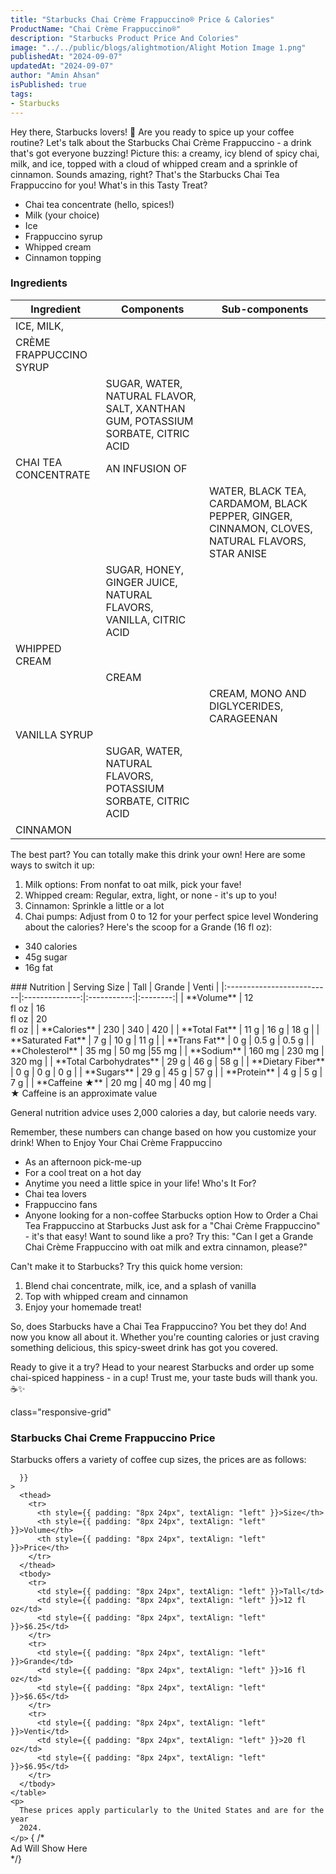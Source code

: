 ```yaml
---
title: "Starbucks Chai Crème Frappuccino® Price & Calories"
ProductName: "Chai Crème Frappuccino®" 
description: "Starbucks Product Price And Colories"
image: "../../public/blogs/alightmotion/Alight Motion Image 1.png"
publishedAt: "2024-09-07"
updatedAt: "2024-09-07"
author: "Amin Ahsan"
isPublished: true
tags:
- Starbucks 
---
```


Hey there, Starbucks lovers! 👋 Are you ready to spice up your coffee routine? Let's talk about the Starbucks Chai Crème Frappuccino - a drink that's got everyone buzzing!
Picture this: a creamy, icy blend of spicy chai, milk, and ice, topped with a cloud of whipped cream and a sprinkle of cinnamon. Sounds amazing, right? That's the Starbucks Chai Tea Frappuccino for you!
What's in this Tasty Treat?
- Chai tea concentrate (hello, spices!)
- Milk (your choice)
- Ice
- Frappuccino syrup
- Whipped cream
- Cinnamon topping
### Ingredients
| Ingredient      | Components        | Sub-components                          |
|-----------------|-------------------|-----------------------------------------|
|ICE, MILK,       |                   |                                         |
|CRÈME FRAPPUCCINO SYRUP|                   |                                         |
|                 | SUGAR, WATER, NATURAL FLAVOR, SALT, XANTHAN GUM, POTASSIUM SORBATE, CITRIC ACID|                                         |
| CHAI TEA CONCENTRATE  |AN INFUSION OF    |                                         |
|                 |                   | WATER, BLACK TEA, CARDAMOM, BLACK PEPPER, GINGER, CINNAMON, CLOVES, NATURAL FLAVORS, STAR ANISE|
|                 | SUGAR, HONEY, GINGER JUICE, NATURAL FLAVORS, VANILLA, CITRIC ACID|                                         |
|WHIPPED CREAM    |                   |                                         |
|                  | CREAM            |                                         |
|                  |                   | CREAM, MONO AND DIGLYCERIDES, CARAGEENAN|
| VANILLA SYRUP    |                   |                                         |
|                  | SUGAR, WATER, NATURAL FLAVORS, POTASSIUM SORBATE, CITRIC ACID|                                         |
|CINNAMON  |                   |                                         |
  
The best part? You can totally make this drink your own! Here are some ways to switch it up:
1. Milk options: From nonfat to oat milk, pick your fave!
2. Whipped cream: Regular, extra, light, or none - it's up to you!
3. Cinnamon: Sprinkle a little or a lot
4. Chai pumps: Adjust from 0 to 12 for your perfect spice level
Wondering about the calories? Here's the scoop for a Grande (16 fl oz):
- 340 calories
- 45g sugar
- 16g fat
<div className="table-container">
  ### Nutrition
  |  Serving Size	            | Tall           | Grande        | Venti   |
  |:--------------------------|:--------------:|:-----------:|:--------:|
  | **Volume**                | 12 <br/> fl oz | 16 <br/> fl oz |  20 <br/> fl oz |
  | **Calories**              | 230            | 340          | 420        |
  | **Total Fat**             | 11 g            | 16 g         | 18 g      |
  | **Saturated Fat**         | 7 g            | 10 g         | 11 g      |
  | **Trans Fat**             | 0 g            | 0.5 g         | 0.5 g      |
  | **Cholesterol**           | 35 mg           | 50 mg        |55 mg     |
  | **Sodium**                | 160 mg         | 230 mg       | 320 mg    | 
  | **Total Carbohydrates**   | 29 g            | 46 g         | 58 g      |
  | **Dietary Fiber**         | 0 g            | 0 g         | 0 g      |
  | **Sugars**                | 29 g            | 45 g         | 57 g      |
  | **Protein**               | 4 g            | 5 g         | 7 g      |
  | **Caffeine ★**            | 20 mg          | 40 mg        | 40 mg      |
</div>
 ★ Caffeine is an approximate value

  General nutrition advice uses 2,000 calories a day, but calorie needs vary.

Remember, these numbers can change based on how you customize your drink!
When to Enjoy Your Chai Crème Frappuccino
- As an afternoon pick-me-up
- For a cool treat on a hot day
- Anytime you need a little spice in your life!
Who's It For?
- Chai tea lovers
- Frappuccino fans
- Anyone looking for a non-coffee Starbucks option
How to Order a Chai Tea Frappuccino at Starbucks
Just ask for a "Chai Crème Frappuccino" - it's that easy! Want to sound like a pro? Try this: "Can I get a Grande Chai Crème Frappuccino with oat milk and extra cinnamon, please?"

Can't make it to Starbucks? Try this quick home version:

1. Blend chai concentrate, milk, ice, and a splash of vanilla
2. Top with whipped cream and cinnamon
3. Enjoy your homemade treat!

So, does Starbucks have a Chai Tea Frappuccino? You bet they do! And now you know all about it. Whether you're counting calories or just craving something delicious, this spicy-sweet drink has got you covered.

Ready to give it a try? Head to your nearest Starbucks and order up some chai-spiced happiness - in a cup! Trust me, your taste buds will thank you. ☕️✨

<style jsx>{`
  @media (min-width: 768px) {
    .responsive-grid {
      display: grid;
      grid-template-columns: 1fr 1fr;
    }
  }
`}</style>

<div
  style={{
    backgroundColor: "#cee3de",
    borderLeft: "3px solid #0c7556",
   padding: "20px",
    paddingTop: "13px", // Add padding to the top
        display: "grid",
        height: "fit-content",
      }} 
      
  class="responsive-grid"

>
  <div>
    <h3>Starbucks Chai Creme Frappuccino Price</h3>
    <p>
      Starbucks offers a variety of coffee cup sizes, the prices are as follows:
    </p>
    <table
      style={{
        backgroundColor: "white",
        width: "100%",
        padding: "20px",
        borderCollapse: "collapse",
            borderRadius: "13px",
        
      }}
    >
      <thead>
        <tr>
          <th style={{ padding: "8px 24px", textAlign: "left" }}>Size</th>
          <th style={{ padding: "8px 24px", textAlign: "left" }}>Volume</th>
          <th style={{ padding: "8px 24px", textAlign: "left" }}>Price</th>
        </tr>
      </thead>
      <tbody>
        <tr>
          <td style={{ padding: "8px 24px", textAlign: "left" }}>Tall</td>
          <td style={{ padding: "8px 24px", textAlign: "left" }}>12 fl oz</td>
          <td style={{ padding: "8px 24px", textAlign: "left" }}>$6.25</td>
        </tr>
        <tr>
          <td style={{ padding: "8px 24px", textAlign: "left" }}>Grande</td>
          <td style={{ padding: "8px 24px", textAlign: "left" }}>16 fl oz</td>
          <td style={{ padding: "8px 24px", textAlign: "left" }}>$6.65</td>
        </tr>
        <tr>
          <td style={{ padding: "8px 24px", textAlign: "left" }}>Venti</td>
          <td style={{ padding: "8px 24px", textAlign: "left" }}>20 fl oz</td>
          <td style={{ padding: "8px 24px", textAlign: "left" }}>$6.95</td>
        </tr>
      </tbody>
    </table>
    <p>
      These prices apply particularly to the United States and are for the year
      2024.
    </p>
  </div>
  {  /* <div>Ad Will Show Here</div> */}
  <div></div>
</div>

   <style jsx>{`
  .table-container {
    overflow-x: auto;
    position: relative;
  }
  .table-container table {
    border-collapse: collapse;
    width: 30%;
  }
  .table-container th,
  .table-container td {
    border: 1px solid #ddd;
    padding: 2px;
    min-width: 30px;
    font-size: 11px;
  }
  .table-container th:first-child,
  .table-container td:first-child {
    position: sticky;
    left: 0;
    background-color: white;
    z-index: 1;
  }
  @media (max-width: 768px) {
    .table-container th:not(:first-child),
    .table-container td:not(:first-child) {
      min-width: 50px;
    }
  }
`}</style>
